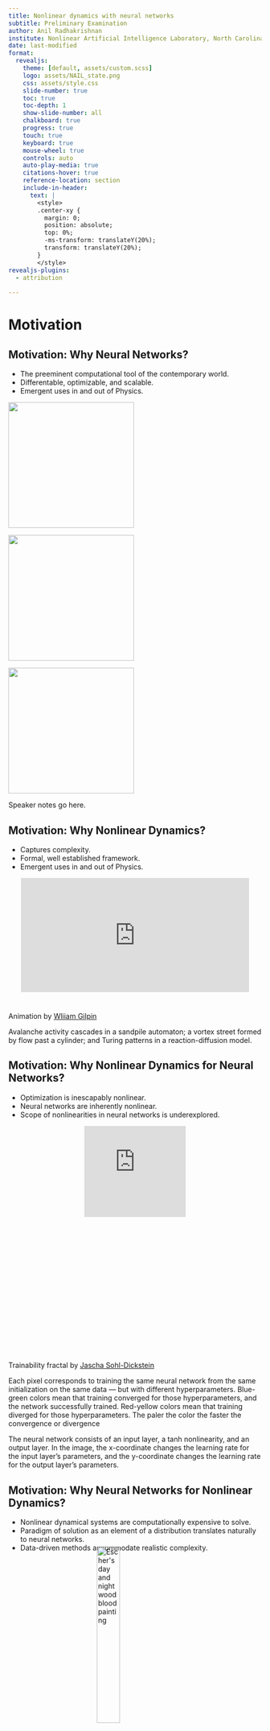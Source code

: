 ```yaml
---
title: Nonlinear dynamics with neural networks
subtitle: Preliminary Examination
author: Anil Radhakrishnan
institute: Nonlinear Artificial Intelligence Laboratory, North Carolina State University
date: last-modified
format:
  revealjs:
    theme: [default, assets/custom.scss]
    logo: assets/NAIL_state.png
    css: assets/style.css
    slide-number: true
    toc: true
    toc-depth: 1
    show-slide-number: all
    chalkboard: true
    progress: true
    touch: true
    keyboard: true
    mouse-wheel: true
    controls: auto
    auto-play-media: true
    citations-hover: true
    reference-location: section
    include-in-header: 
      text: |
        <style>
        .center-xy {
          margin: 0;
          position: absolute;
          top: 0%;
          -ms-transform: translateY(20%);
          transform: translateY(20%);
        }
        </style>
revealjs-plugins:
  - attribution
    
---
```

# Motivation
## Motivation: Why Neural Networks?
- The preeminent computational tool of the contemporary world.
- Differentable, optimizable, and scalable.
- Emergent uses in and out of Physics.

::: {layout-ncol=3}

![](assets/ChatGPT.png){fig-alt="ChatGPT" fig-align="left" width="250"}

![](assets/Microsoft_365_Copilot_Icon.png){fig-alt="CoPilot" fig-align="center" width="250"}

![](assets/netket.png){fig-alt="NetKet" fig-align="right" width="250"}

:::

::: {.notes}
Speaker notes go here.
:::
  
## Motivation: Why Nonlinear Dynamics?
- Captures complexity.
- Formal, well established framework.
- Emergent uses in and out of Physics.

<div style="padding:50% 0 0 0;position:relative;"><iframe src="https://player.vimeo.com/video/739921904?h=f803d0bbff&autoplay=1&loop=1&title=0&byline=0&portrait=0" style="position:absolute;top:0;left:5%;width:90%;height:90%;" frameborder="0" allow="autoplay; fullscreen; picture-in-picture" allowfullscreen></iframe></div><script src="https://player.vimeo.com/api/player.js"></script>

::: {.attribution}
Animation by [Wliiam Gilpin](https://github.com/williamgilpin/cphy)
:::

::: {.notes}
Avalanche activity cascades in a sandpile automaton; a vortex street formed by flow past a cylinder; and Turing patterns in a reaction-diffusion model.
:::

## Motivation: Why Nonlinear Dynamics for Neural Networks?
- Optimization is inescapably nonlinear.
- Neural networks are inherently nonlinear.
- Scope of nonlinearities in neural networks is underexplored.
  
<div style="padding:90% 0 0 0;position:relative;"><iframe src="https://player.vimeo.com/video/903855670?h=ca2b077023&autoplay=1&loop=1&title=0&byline=0&portrait=0" style="position:absolute;top:0;left:30%;width:40%;height:40%;" frameborder="0" allow="autoplay; fullscreen; picture-in-picture" allowfullscreen></iframe></div><script src="https://player.vimeo.com/api/player.js"></script>

::: {.attribution}
Trainability fractal by [Jascha Sohl-Dickstein](https://sohl-dickstein.github.io/2024/02/12/fractal.html)
:::
::: {.notes}
Each pixel corresponds to training the same neural network from the same initialization on the same data — but with different hyperparameters. Blue-green colors mean that training converged for those hyperparameters, and the network successfully trained. Red-yellow colors mean that training diverged for those hyperparameters. The paler the color the faster the convergence or divergence

The neural network consists of an input layer, a tanh nonlinearity, and an output layer. In the image, the x-coordinate changes the learning rate for the input layer’s parameters, and the y-coordinate changes the learning rate for the output layer’s parameters.
:::

## Motivation: Why Neural Networks for Nonlinear Dynamics?
- Nonlinear dynamical systems are computationally expensive to solve.
- Paradigm of solution as an element of a distribution translates naturally to neural networks.
- Data-driven methods accommodate realistic complexity.

<img src="assets/escher_day_night.png" alt="Escher's day and night wood blood painting" style="display: block; width: 30%; margin-top: -25px; margin-left: auto; margin-right: auto;">

  
::: {.attribution}
Day and Night by [M.C. Escher](https://www.wikiart.org/en/m-c-escher/day-and-night)
:::

# Neural Networks and optimization

<!-- ![](assets/machine_learning_xkcd.png){fig-alt="Machine Learning XKCD" fig-align="center" height="350px"}

::: {.attribution}
XKCD comic by [Randall Munroe](https://xkcd.com/1838/)
::: -->

## Background: Differentiable Computing

- Paradigm where programs can be differentiated end-to-end automatically, enabling optimizatio of parameters of the program.
- Techniques to differentiate through complex programs is more than just deep learning.
- Can be interpreted probabilistically or as a dynamical system.
![](figures/BG1/autodiff.png){fig-alt="autodifferentiation diagram" width=80% }


## Background: Neural Networks

![](figures/BG1/NN.png){fig-alt="Neural Network diagram" width=80%}
$$
\newcommand{\defeq}{\mathrel{\mathop:}=}
\newcommand{\R}{\mathbb{R}}
\newcommand{\Param}{\mathcal{P}}
$$

$$\varphi: \R^d \rightarrow \R^N_L \qquad T^l: \R^{N_{l-1}}\rightarrow \R^{N_{l}} \qquad \rho: \R\rightarrow \R$$
$$x \in \R^d \qquad W^l \in \R^{N_l\times N_{l-1}} \qquad b^l \in \R^{N_l}$$

## Background: Backpropagation

Consider a differentiable cost function $C$,

:::: {layout="[ 40, 60 ]"}

::: {#first-column}
$$
\begin{eqnarray*}
\delta^L =& \nabla_{\varphi}C\odot\rho'(T^L)\\
\delta^l =& ((w^{l+1})^\intercal \delta^{l+1} ))\odot\rho'(T^l)\\
\dfrac{\partial C}{\partial b^l_j} =& \delta_j^l \\
\dfrac{\partial C}{\partial w^l_{jk}} =& T^{l-1}_k\delta_j^l \\
\end{eqnarray*}
$$
:::

::: {#second-column}
![](figures/BG1/backprop_zoomed.png){fig-alt="backprop diagram" fig-align="right" width=80%}
:::
::::
The tunable parameters can then be updated by:
$\Param\gets \Param -\eta \nabla_{\Param}C$

## Background: Loss Functions
- Neural networks compute a probability distribution on the data space. 
- Our objective is maximize the likihood the assigned to emperical data.
- Constructing a suitable differentiable loss function gives the path to optimization of a neural network.
Common loss functions include:
  - Mean Squared Error $\mathcal{L}(\theta) = \sum_{i=1}^N (y_i - f(x_i;\theta))^2$
  - Cross Entropy $\mathcal{L}(\theta) = -\sum_{i=1}^N y_i \log(f(x_i;\theta))$
  - Kullback-Leibler Divergence $\mathcal{L}(\theta) = \sum_{i=1}^N y_i \log\left(\dfrac{y_i}{f(x_i;\theta)}\right)$
  
Loss functions are combined and regularized to balance the tradeoff between model complexity and data fit.

## Background: Optimization
- To find the best model parametrization, we minimize the loss function with respect to the model parameters. 
- That is we compute, $\mathcal{L^\star} \defeq \inf_{\theta \in \Theta} \mathcal{L}(\theta)$ assuming an infimum exists.
- To converge to a minima the optimizer needs an oracle $\mathcal{O}$, i.e. evaluation of the Loss function, its gradients, or higher order derivatives.
Then, for an algortihm $\mathcal{A}$,
$$
  \theta ^ {t+1} 
  \defeq \mathcal{A}(\theta ^ 0, \ldots, \theta ^ t, 
    \mathcal{O}(\theta ^ 0), \ldots, \mathcal{O}(\theta ^ t), \lambda),
$$
where $\lambda \in \Lambda$ is a hyperparameter.

Stochastic Gradient Descent, Adam, and RMSProp are common optimization algorithms for training neural networks.

## Background: Meta-Learning

:::: {layout="[ 50, 50 ]"}

::: {#first-column}
- Improve the learning algorithm itself given the experience of mutiple learning episodes.
- Base learning: an inner learning algorithm solves a task defined by a dataset and objective. 
- Meta-learning: an outer algorithm updates the inner learning algorithm.
:::

::: {#second-column}
![](figures/BG1/Metalearning.png){fig-alt="metalearning" fig-align="center" width=80%}
:::
::::
Algorithms for meta-learning are still in a nascent stage with significant computational overhead.

::: {.attribution}
Figure by [Dr. John Lindner ](https://www.nature.com/articles/s41598-023-40766-6)
:::

## Background: Physics-Informed Neural Networks(PiNNs)
- Synthesyzing data with differential equation constraints.
- Physics as a weak constraint in a composite loss function or a hard constraint with architectural choices.
- Symplectic constraints to the loss function gives Hamiltonian Neural Networks.

<img src="figures/BG1/HNN_schema.png" alt="HNN schema" style="display: block; width: 30%; margin-top: -25px; margin-left: auto; margin-right: auto;">

::: {.attribution}
Figure by [Greydanus et al.](https://arxiv.org/abs/2006.08656)
:::

## Background: Coordinates matter

<!-- {{<video figures/coordinates.mp4 width="500" height="400" autoplay="true" loop="true">}} -->
<div>
<video width="700" height="500" loop style="display: block; margin-left: auto; margin-right: auto;">
  <source src="figures/BG1/coordinates.mp4" type="video/mp4">
  Your browser does not support the video tag.
</video>
</div>
Neural networks are coordinate dependent. The choice of coordinates can significantly affect the performance of the network.

::: {.attribution}
Adapted from Heliocentrism and Geocentrism by [Malin Christersson
](https://www.malinc.se/math/)
:::


# Metalearning Activation functions 
(Published and Patented)
<script type="text/javascript" src="https://d1bxh8uas1mnw7.cloudfront.net/assets/embed.js"></script><div class="altmetric-embed" data-badge-type="large-donut" data-altmetric-id="126463806"></div>

## Foundation

- Most complex systems showcase diversity in populations.
- Artificial neural network architectures are traditionally layerwise-homogenous
- Will neurons diversify if given the opportunity?



## Insight
:::: {layout="[ 65, 35 ]"}

::: {#first-column}
::: {.center-xy}
- Activation functions can themselves be modeled as neural networks.
- Activation function subnetworks are optimizable via metalearning.
- Multiple subnetwork initializations allow the activations to _diversify_ and evolve into different communities.
:::
:::

::: {#second-column}
![](figures/Result1/meta_act_schema_vert.png){fig-alt="metalearning" fig-align="center" width=80%}
:::
::::

::: {.attribution}
Figure from [Publication](https://www.nature.com/articles/s41598-023-40766-6)
:::

## Methodology
:::: {layout="[ 60, 40 ]"}

::: {#first-column}

- Developed a metalearning framework to optimize activation functions.
- Tested the algorithm on classification and regression tasks for conventional and physics-informed neural networks.
- Showed a regime where learned diverse activations are superior.
- Gave preliminary analysis to support diversity in activation functions improving performance.

:::

::: {#second-column}

![](figures/Result1/2NeuronSubpopulation_Sine_1_compact2.png){fig-alt="2neuronmnist1d" fig-align="center" width=100%}

:::
::::

::: {.attribution}
Figure from [Publication](https://www.nature.com/articles/s41598-023-40766-6)
:::

## Results: Scaling
![](figures/Result1/meta_div_scaling.png){fig-alt="scaling" fig-align="center" width=80%}


::: {.attribution}
Figure from [Publication](https://www.nature.com/articles/s41598-023-40766-6)
:::

## Results Real World Data
![](figures/Result1/real_pendulum.png){fig-alt="real world example" fig-align="center" width=80%}

::: {.attribution}
Figure from [Publication](https://www.nature.com/articles/s41598-023-40766-6)
:::

## Analysis: Participation Ratio
Estimate change in dimensionality of network activations

:::: {layout="[ 65, 35 ]"}

::: {#first-column}

$$
Nr = \mathcal{R} 
    = \frac{(\operatorname{tr}{\bf C})^2}{\operatorname{tr}{\bf C}^2}
    = \frac{\left(\sum_{n=1}^N\lambda_n \right)^2}{\sum_{n=1}^N \lambda_n^2}
$$

where $\lambda_n$ are the co-variance matrix $\bf C$'s eigenvalues for neuronal activity data matrix.
The normalized participation ratio $r = \mathcal{R} / N$.

:::

::: {#second-column}

![](figures/Result1/Participation_ratio.png){fig-alt="participation ratio" fig-align="center" width=100%}

:::
::::

Diverse activation functions use more of the network's capacity.
<!-- The participation ratio is significantly greater for the diverse activation functions indicating a greater use of the network's capacity. -->

::: {.attribution}
Figure from [Publication](https://www.nature.com/articles/s41598-023-40766-6)
:::

::: {.notes}
If all the variance is in one dimension, say $\lambda_n = \delta_{n1}$, then $\mathcal{R} = 1$

If the variance is evenly distributed across all dimensions, so $\lambda_n = \lambda_1$, then $\mathcal{R} = N$. 

Typically, $1 < \mathcal{R} < N$, and $\mathcal{R}$ corresponds to the number of dimensions needed to explain most of the variance
:::

## Conclusions

- Learned Diversity Networks discover sets of activation functions that can outperform traditional activations.
- These networks excel in the regime of low data few shot learning.
- Due to the nature of metalearning, the memory overhead is significant concern for scaling.

## Speculations: Achieving stable minima
Optimization of a neural network with shuffled data is akin to noisy descent in the loss landscape.
This can me modeled with the Langevin equation:
$$
\DeclareMathOperator{\Tr}{Tr}
d\theta_{t} = - \nabla \mathcal{L}(\theta_{t})\, dt + \sqrt{2\mathbf{D}} \cdot d\mathcal{W}_{t}
$$
with noise intensity $\mathbf{D} = (\eta / B) \mathcal{L}(\theta) \mathbf{H}(\theta^*)$

Resulting minima from diverse neurons is flatter than from homogeneous ones, as measured by both the trace $\Tr\mathbf{H}$ of the Hessian and the fraction $f$ of its eigenvalues near zero: $\Tr \mathbf{H}_1 >  \Tr \mathbf{H}_2 > \Tr \mathbf{H}_{12}$ and $f_1 < f_2 < f_{12}$

Since the noise term aligns with Hessian bear the minima, this suggests that the minima found by diverse neurons are flatter and more stable.

## Speculations: Structure and universality to diverse activations

- Learned activation functions appear qualitatively independent of the base activation function.
- The odd and even nature of the learned functions suggest that the network is learning to span the space of possible activation functions.

![](figures/Result1/learned_act_insight.png){fig-alt="spanning sets" fig-align="center" width=80%}



# Control and Chaos
<!-- ![](assets/chaos_xkcd.png){fig-alt="Machine Learning XKCD" fig-align="center" height="350px"}

::: {.attribution}
XKCD comic by [Randall Munroe](https://xkcd.com/1399/)
::: -->

## Background: Hamilton Jacobi Bellman(HJB) Equation
Extension of Hamilton Jacobi equation/ Continous time analog of Dynamic Programming.

$$
\dfrac{dx}{dt} = f(x(t),u(t))dt \\
J(x,u,t_0,t_f) = Q(x(t_f), t_f) + \int_{t_0}^{t_f} \mathcal{L}(x(\tau),u(\tau))d\tau\\
V(x(t_0),t_0,t_f) = \min_{u(t))} J(x(t_0),u(t),t_0,t_f)\\
-\dfrac{\partial V}{\partial t} = \min_{u(t)} \left[ \mathcal{L}(x(t),u(t)) + \dfrac{\partial V}{\partial x}^T f(x(t),u(t)) \right]
$$

## Background: Pontryagin's Maximum Principle

## Background: Model Predictive Control

## Background: Chaos

Let $X$ be a metric space. A continous map $f: X \rightarrow X$ is said to be chaotic on $X$ if:

- $f$ has sensitive dependence on initial conditions
- is topologically transitive
- and has dense periodic orbits.
<video width="400" height="400" loop style="display: block; margin-left: auto; margin-right: auto;">
  <source src="figures/BG2/lorentz_attractor.mp4" type="video/mp4">
  Your browser does not support the video tag.
</video>

## Background: Chaos Control

## Background: Pendulum
<!-- The career of a young theoretical physicist consists of treating the harmonic oscillator in ever-increasing levels of abstraction. - Sidney Coleman -->

## Background: Kuramoto Oscillator

## Background: Array Systems
<div>
<video width="700" height="500" loop style="display: block; margin-left: auto; margin-right: auto;">
  <source src="figures/BG2/Chaotic_pendulum_array.mp4" type="video/mp4">
  Your browser does not support the video tag.
</video>
</div>

# Neural Network control of chaos
## Foundation

## Insight
- Optimal control of network dynamics involves minimizing a cost functional.
- Traditional control approaches like Pontryagin's maximum principle or Hamilton-Jacobi-Bellman equations are analytically and computationally intractable for complex systems.
- Neural networks based on neural ODES can approximate the optimal control policy.

## Methodology

![](figures/Result2/MPC.png){fig-alt="Model Predictive control" fig-align="center" width=100%}

## Results (Kuramoto Grid)

::: {layout-nrow=2}
![](figures/Result2/Uncontrolled_kuramoto_dynamics.png){fig-alt="Uncontrolled Kuramoto dynamics" fig-align="top" width=100%}

![](figures/Result2/NN_controlled_kuramoto_dynamics.png){fig-alt="NN controlled Kuramoto dynamics" fig-align="top" width=100%}

![](figures/Result2/Uncontrolled_kuramoto_dynamics_noisy_0.1.png){fig-alt="Uncontrolled Kuramoto dynamics with noise" fig-align="bottom" width=100%}

![](figures/Result2/NN_controlled_kuramoto_dynamics_noisy_0.1.png){fig-alt="NN controlled Kuramoto dynamics with noise" fig-align="bottom" width=100%}
:::

## Results: (Pendulum Array)
![](figures/Result2/controlled_pendulum_dynamics.png){fig-alt="Controlled Pendulum dynamics" fig-align="center" width=100%}


## Future Work Exotic Dynamics
<div>
<video width="700" height="500" loop style="display: block; margin-left: auto; margin-right: auto;">
  <source src="figures/Result2/ks.mp4" type="video/mp4">
  Your browser does not support the video tag.
</video>
</div>
<!-- <div>
<video width="700" height="500" loop style="display: block; margin-left: auto; margin-right: auto;">
  <source src="figures/Result2/ks_chimera.mp4" type="video/mp4">
  Your browser does not support the video tag.
</video>
</div> -->
## Speculation

# Dynamics, symmetries, and introspection
## Background: Symmetries

## Background: Dynamical Systems

## Background: Controllers for Dynamical systems

## Background: Group Equivariant Neural Networks

# Symmetries of controllers
## Foundation

## Insight

## Methodology

## Expectation

# Conclusions

## Conclusion

## Deliverables

## Acknowledgements {background-image="assets/ks_pretty.png" background-size="contain" background-position="center" background-repeat="no-repeat}

:::{.attribution}
Background image from [Jacqueline Doan](https://community.wolfram.com/groups/-/m/t/2509110)
:::

# Backup slides {.unnumbered .unlisted visibility="uncounted"}

## Universal approximation theorem {.unnumbered .unlisted visibility="uncounted"}

## Stochastic gradient descent {.unnumbered .unlisted visibility="uncounted"}

## Neural ODEs {.unnumbered .unlisted visibility="uncounted"}

## HJB Derivation Sketch {.unnumbered .unlisted visibility="uncounted"}
Bellman optimality equation:
$$
V(x(t_0),t_0,t_f) = V(x(t_0),t_0,t) + V(x(t),t,t_f)
$$
$$
\begin{align*}
  \dfrac{dV(x(t),t,t_f)}{dt} &= \dfrac{\partial V}{\partial t} + \dfrac{\partial V}{\partial x}^T \frac{dx}{dt}\\
  &= \min_{u(t)} \dfrac{d}{dt} \left[ \int_0^{t_f}\mathcal{L}(x(\tau),u(\tau))d\tau + Q(x(t_f), t_f) \right]\\
  &= \min_{u(t)} \left[ \dfrac{d}{dt}\int_0^{t_f}\mathcal{L}(x(\tau),u(\tau))d\tau \right] \\
\end{align*}
$$

$$
\implies \boxed{-\dfrac{\partial V}{\partial t} = \min_{u(t)} \left[ \mathcal{L}(x(t),u(t)) + \dfrac{\partial V}{\partial x}^T f(x(t),u(t)) \right]}
$$

## Stochasticity and noise {.unnumbered .unlisted visibility="uncounted"}

## Delay coordinates and noise {.unnumbered .unlisted visibility="uncounted"}

## Neural network architectures {.unnumbered .unlisted visibility="uncounted"}
